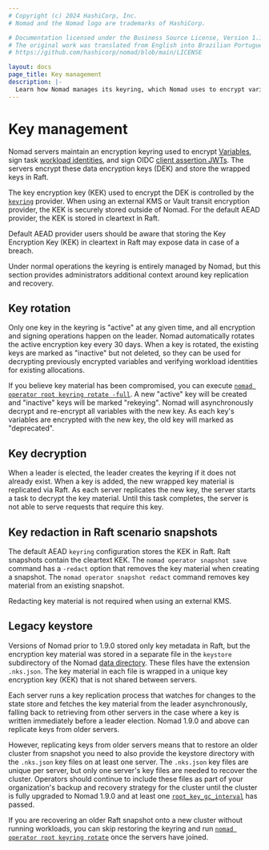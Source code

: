 ```yaml
---
# Copyright (c) 2024 HashiCorp, Inc.
# Nomad and the Nomad logo are trademarks of HashiCorp.

# Documentation licensed under the Business Source License, Version 1.1.
# The original work was translated from English into Brazilian Portuguese.
# https://github.com/hashicorp/nomad/blob/main/LICENSE

layout: docs
page_title: Key management
description: |-
  Learn how Nomad manages its keyring, which Nomad uses to encrypt variables, sign task workload identities, and sign OpenID Connect (OIDC) client assertions. Review key rotation, key decryption, and key redaction in Raft snapshots. Learn how Nomad v1.9+ can replicate keys from older Nomad versions.
---
```


# Key management

Nomad servers maintain an encryption keyring used to encrypt [Variables][],
sign task [workload identities][], and sign OIDC [client assertion JWTs][].
The servers encrypt these data encryption keys (DEK) and store the wrapped keys
in Raft.

The key encryption key (KEK) used to encrypt the DEK is controlled by the
[`keyring`][] provider. When using an external KMS or Vault transit encryption
provider, the KEK is securely stored outside of Nomad. For the default AEAD
provider, the KEK is stored in cleartext in Raft.

<Note>

Default AEAD provider users should be aware that storing the Key Encryption Key
(KEK) in cleartext in Raft may expose data in case of a breach.

</Note>

Under normal operations the keyring is entirely managed by Nomad, but this
section provides administrators additional context around key replication and
recovery.

## Key rotation

Only one key in the keyring is "active" at any given time, and all encryption
and signing operations happen on the leader. Nomad automatically rotates the
active encryption key every 30 days. When a key is rotated, the existing keys
are marked as "inactive" but not deleted, so they can be used for decrypting
previously encrypted variables and verifying workload identities for existing
allocations.

If you believe key material has been compromised, you can execute [`nomad
operator root keyring rotate -full`][]. A new "active" key will be created and
"inactive" keys will be marked "rekeying". Nomad will asynchronously decrypt and
re-encrypt all variables with the new key. As each key's variables are encrypted
with the new key, the old key will marked as "deprecated".

## Key decryption

When a leader is elected, the leader creates the keyring if it does not already
exist. When a key is added, the new wrapped key material is replicated via
Raft. As each server replicates the new key, the server starts a task to decrypt
the key material. Until this task completes, the server is not able to serve
requests that require this key.

## Key redaction in Raft scenario snapshots

The default AEAD `keyring` configuration stores the KEK in Raft. Raft snapshots
contain the cleartext KEK. The `nomad operator snapshot save` command has a
`-redact` option that removes the key material when creating a snapshot. The
`nomad operator snapshot redact` command removes key material from an
existing snapshot.

Redacting key material is not required when using an external KMS.

## Legacy keystore

Versions of Nomad prior to 1.9.0 stored only key metadata in Raft, but the
encryption key material was stored in a separate file in the `keystore`
subdirectory of the Nomad [data directory][]. These files have the extension
`.nks.json`. The key material in each file is wrapped in a unique key encryption
key (KEK) that is not shared between servers.

Each server runs a key replication process that watches for changes to the state
store and fetches the key material from the leader asynchronously, falling
back to retrieving from other servers in the case where a key is written
immediately before a leader election. Nomad 1.9.0 and above can replicate keys
from older servers.

However, replicating keys from older servers means that to restore an older cluster from snapshot you need to
also provide the keystore directory with the `.nks.json` key files on at least
one server. The `.nks.json` key files are unique per server, but only one
server's key files are needed to recover the cluster. Operators should continue
to include these files as part of your organization's backup and recovery
strategy for the cluster until the cluster is fully upgraded to Nomad 1.9.0 and
at least one [`root_key_gc_interval`][] has passed.

If you are recovering an older Raft snapshot onto a new cluster without running
workloads, you can skip restoring the keyring and run [`nomad operator root
keyring rotate`][] once the servers have joined.



[variables]: /nomad/docs/concepts/variables
[workload identities]: /nomad/docs/concepts/workload-identity
[client assertion JWTs]: /nomad/docs/secure/authentication/oidc#client-assertions
[data directory]: /nomad/docs/configuration#data_dir
[`keyring`]: /nomad/docs/configuration/keyring
[`nomad operator root keyring rotate -full`]: /nomad/commands/operator/root/keyring-rotate
[`nomad operator root keyring rotate`]: /nomad/commands/operator/root/keyring-rotate
[`root_key_gc_interval`]: /nomad/docs/configuration/server#root_key_gc_interval
